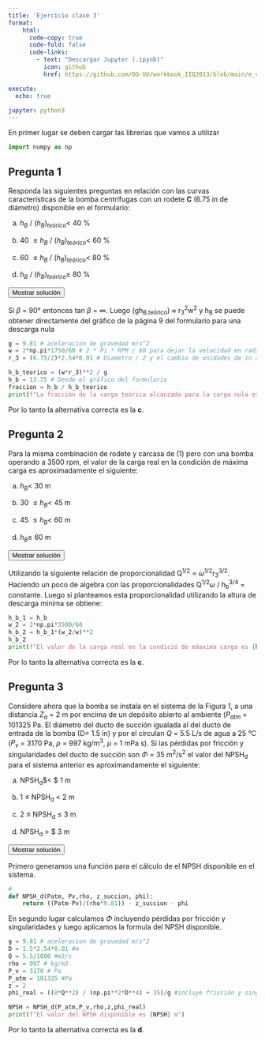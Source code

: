 ```yaml
---
title: 'Ejercicio clase 3'
format:
    html: 
      code-copy: true
      code-fold: false
      code-links: 
        - text: "Descargar Jupyter (.ipynb)"
          icon: github
          href: https://github.com/OO-UU/workbook_IIQ2013/blob/main/e_clase/jupyter/IIQ2013_C3.ipynb

execute: 
  echo: true

jupyter: python3
---
```



En primer lugar se deben cargar las librerias que vamos a utilizar

```python
import numpy as np
```

## Pregunta 1

Responda las siguientes preguntas en relación con las curvas características de la bomba centrífugas con un rodete **C** (6.75 in de diámetro) disponible en el formulario:
       

(a) $h_B$ / $(h_B)_{teórico} <$ 40 \% 

(b) 40 $\leq h_B$ / $(h_B)_{teórico} <$ 60 \% 

(c) 60 $\leq h_B$ / $(h_B)_{teórico} <$ 80 \% 

(d) $h_B$ / $(h_B)_{teórico} \geq$ 80 \% 

<button class="btn btn-success" data-bs-toggle="collapse" href="#ec_2-1-sol" aria-expanded="false">Mostrar solución</button>

::: {#ec_2-1-sol .collapse .multi-collapse}

Si $\beta$ = 90° entonces tan $\beta$ = $\infty$. Luego (gh<sub>B,teórico</sub>) $\approx$ r<sub>3</sub><sup>2</sup>w<sup>2</sup> y h<sub>B</sub> se puede obtener directamente del gráfico de la página 9 del formulario para una descarga nula

```python
g = 9.81 # aceleracion de gravedad m/s^2
w = 2*np.pi*1750/60 # 2 * Pi * RPM / 60 para dejar la velocidad en rad/s
r_3 = (6.75/2)*2.54*0.01 # Diametro / 2 y el cambio de unidades de in a metros.

h_b_teorico = (w*r_3)**2 / g 
h_b = 13.75 # Desde el gráfico del formulario
fraccion = h_b / h_b_teorico
print(f"La fracción de la carga teórica alcanzada para la carga nula es {100 * fraccion} %")
```

Por lo tanto la alternativa correcta es la **c**.

:::

## Pregunta 2

Para la misma combinación de rodete y carcasa de (1) pero con una bomba operando a 3500 rpm, el valor de la carga real en la condición de máxima carga es aproximadamente el siguiente: 
    
(a) $h_B <$ 30 m

(b) 30 $\leq h_B <$ 45 m

(c)  45 $\leq h_B <$ 60 m

(d)  $h_B \geq$ 60 m


<button class="btn btn-success" data-bs-toggle="collapse" href="#ec_2-1-sol" aria-expanded="false">Mostrar solución</button>

::: {#ec_2-1-sol .collapse .multi-collapse}

Utilizando la siguiente relación de proporcionalidad Q<sup>1/2</sup> $\propto$ $\omega$<sup>1/2</sup>r<sub>3</sub><sup>3/2</sup>. Haciendo un poco de algebra con las proporcionalidades Q<sup>1/2</sup>$\omega$ / h<sub>b</sub><sup>3/4</sup> = constante. Luego si planteamos esta proporcionalidad utilizando la altura de descarga mínima se obtiene:

```python
h_b_1 = h_b
w_2 = 2*np.pi*3500/60
h_b_2 = h_b_1*(w_2/w)**2
h_b_2
print(f"El valor de la carga real en la condició de máaxima carga es {h_b_2} m")
```

Por lo tanto la alternativa correcta es la **c**.

:::

## Pregunta 3

Considere ahora que la bomba se instala en el sistema de la Figura 1, a una distancia $Z_a$ = 2 m por encima de un depósito abierto al ambiente ($P_{atm}$ = 101325 Pa. El diámetro del ducto de succión igualada al del ducto de entrada de la bomba (D= 1.5 in) y por el circulan $Q$ = 5.5 L/s de agua a 25 °C ($P_{v}$ = 3170 Pa, $\rho$ = 997 kg/m<sup>3</sup>, $\mu$ = 1 mPa s). Si las pérdidas por fricción y singularidades del ducto de succión son $\Phi$ = 35 m<sup>2</sup>/s<sup>2</sup> el valor del NPSH<sub>d</sub> para el sistema anterior es aproximandamente el siguiente:

(a) NPSH<sub>d</sub>$< $ 1 m 

(b) 1 $\leq$ NPSH<sub>d</sub> $<$ 2 m

(c) 2 $\leq$ NPSH<sub>d</sub> $\leq$ 3 m

(d) NPSH<sub>d</sub> > $ 3 m 

<button class="btn btn-success" data-bs-toggle="collapse" href="#ec_2-1-sol" aria-expanded="false">Mostrar solución</button>

::: {#ec_2-1-sol .collapse .multi-collapse}

Primero generamos una función para el cálculo de el NPSH disponible en el sistema.

```python
#
def NPSH_d(Patm, Pv,rho, z_succion, phi):
    return ((Patm-Pv)/(rho*9.81)) - z_succion - phi

```

En segundo lugar calculamos $\Phi$ incluyendo pérdidas por fricción y singularidades y luego aplicamos la formula del NPSH disponible.

```python
g = 9.81 # aceleracion de gravedad m/s^2
D = 1.5*2.54*0.01 #m
Q = 5.5/1000 #m3/s 
rho = 997 # kg/m3
P_v = 3170 # Pa
P_atm = 101325 #Pa
z = 2
phi_real = ((8*Q**2) / (np.pi**2*D**4) + 35)/g #incluye fricción y singularidades

NPSH = NPSH_d(P_atm,P_v,rho,z,phi_real)
print(f"El valor del NPSH disponible es {NPSH} m")

```

Por lo tanto la alternativa correcta es la **d**.

:::